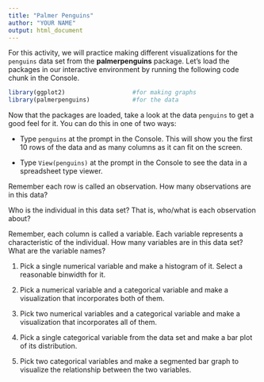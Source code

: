 ```yaml
---
title: "Palmer Penguins"
author: "YOUR NAME"
output: html_document
---
```


For this activity, we will practice making different visualizations for the `penguins` data set from the **palmerpenguins** package. Let's load the packages in our interactive environment by running the following code chunk in the Console.

```r
library(ggplot2)                   #for making graphs
library(palmerpenguins)            #for the data
```

Now that the packages are loaded, take a look at the data `penguins` to get a good feel for it. You can do this in one of two ways:

  - Type `penguins` at the prompt in the Console. This will show you the first 10 rows of the data and as many columns as it can fit on the screen. 

  - Type `View(penguins)` at the prompt in the Console to see the data in a spreadsheet type viewer. 

Remember each row is called an observation. How many observations are in this data? 

Who is the individual in this data set? That is, who/what is each observation about? 

Remember, each column is called a variable. Each variable represents a characteristic of the individual. How many variables are in this data set? What are the variable names? 

1.  Pick a single numerical variable and make a histogram of it. Select a reasonable binwidth for it.


2.  Pick a numerical variable and a categorical variable and make a visualization that incorporates both of them. 

3. Pick two numerical variables and a categorical variable and make a visualization that incorporates all of them.


4.  Pick a single categorical variable from the data set and make a bar plot of its distribution.


5.  Pick two categorical variables and make a segmented bar graph to visualize the relationship between the two variables. 

